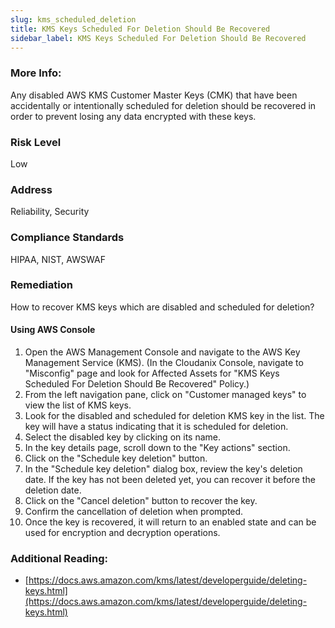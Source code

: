 ```yaml
---
slug: kms_scheduled_deletion
title: KMS Keys Scheduled For Deletion Should Be Recovered
sidebar_label: KMS Keys Scheduled For Deletion Should Be Recovered
---
```


### More Info:

Any disabled AWS KMS Customer Master Keys (CMK) that have been accidentally or intentionally scheduled for deletion should be recovered in order to prevent losing any data encrypted with these keys.

### Risk Level

Low

### Address

Reliability, Security

### Compliance Standards

HIPAA, NIST, AWSWAF

### Remediation

How to recover KMS keys which are disabled and scheduled for deletion?

#### Using AWS Console

1. Open the AWS Management Console and navigate to the AWS Key Management Service (KMS).
    (In the Cloudanix Console, navigate to "Misconfig" page and look for Affected Assets for "KMS Keys Scheduled For Deletion Should Be Recovered" Policy.)
2. From the left navigation pane, click on "Customer managed keys" to view the list of KMS keys.
3. Look for the disabled and scheduled for deletion KMS key in the list. The key will have a status indicating that it is scheduled for deletion.
4. Select the disabled key by clicking on its name.
5. In the key details page, scroll down to the "Key actions" section.
6. Click on the "Schedule key deletion" button.
7. In the "Schedule key deletion" dialog box, review the key's deletion date. If the key has not been deleted yet, you can recover it before the deletion date.
8. Click on the "Cancel deletion" button to recover the key.
9. Confirm the cancellation of deletion when prompted.
10. Once the key is recovered, it will return to an enabled state and can be used for encryption and decryption operations.

### Additional Reading:

- [https://docs.aws.amazon.com/kms/latest/developerguide/deleting-keys.html](https://docs.aws.amazon.com/kms/latest/developerguide/deleting-keys.html) 

